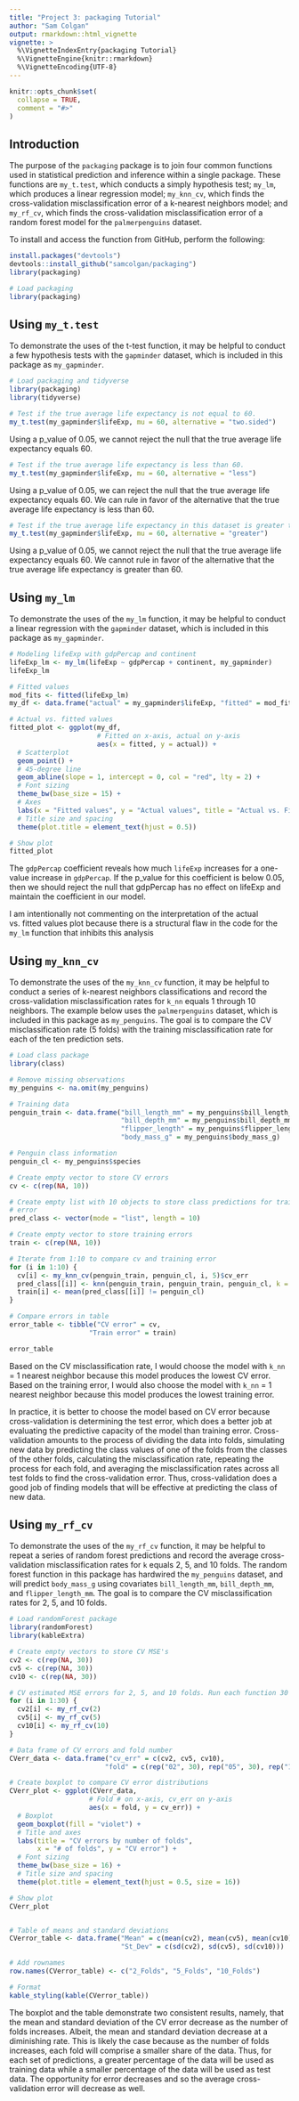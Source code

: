 ```yaml
---
title: "Project 3: packaging Tutorial"
author: "Sam Colgan"
output: rmarkdown::html_vignette
vignette: >
  %\VignetteIndexEntry{packaging Tutorial}
  %\VignetteEngine{knitr::rmarkdown}
  %\VignetteEncoding{UTF-8}
---
```


```r
knitr::opts_chunk$set(
  collapse = TRUE,
  comment = "#>"
)
```

## Introduction

The purpose of the `packaging` package is to join four common functions
used in statistical prediction and inference within a single package. These 
functions are `my_t.test`, which conducts a simply hypothesis test; 
`my_lm`, which produces a linear regression model; `my_knn_cv`, which
finds the cross-validation misclassification error of a k-nearest neighbors 
model; and `my_rf_cv`, which finds the cross-validation misclassification
error of a random forest model for the `palmerpenguins` dataset.

To install and access the function from GitHub, perform the following:

```r
install.packages("devtools")
devtools::install_github("samcolgan/packaging")
library(packaging)
```

```r
# Load packaging
library(packaging)
```
## Using `my_t.test`

To demonstrate the uses of the t-test function, it may be helpful to conduct a 
few hypothesis tests with the `gapminder` dataset, which is included in
this package as `my_gapminder`.

```r
# Load packaging and tidyverse
library(packaging)
library(tidyverse)

# Test if the true average life expectancy is not equal to 60.
my_t.test(my_gapminder$lifeExp, mu = 60, alternative = "two.sided")

```

Using a p_value of 0.05, we cannot reject the null that the true average life expectancy equals 60. 

```r
# Test if the true average life expectancy is less than 60.
my_t.test(my_gapminder$lifeExp, mu = 60, alternative = "less")
```

Using a p_value of 0.05, we can reject the null that the true average life 
expectancy equals 60. We can rule in favor of the alternative that the true average life expectancy is less than 60.

```r
# Test if the true average life expectancy in this dataset is greater than 60.
my_t.test(my_gapminder$lifeExp, mu = 60, alternative = "greater")
```

Using a p_value of 0.05, we cannot reject the null that the true average life 
expectancy equals 60. We cannot rule in favor of the alternative that the true average life expectancy is greater than 60.

## Using `my_lm`

To demonstrate the uses of the `my_lm` function, it may be helpful to conduct a
linear regression with the `gapminder` dataset, which is included in this package as `my_gapminder`.

```r
# Modeling lifeExp with gdpPercap and continent
lifeExp_lm <- my_lm(lifeExp ~ gdpPercap + continent, my_gapminder)
lifeExp_lm

# Fitted values
mod_fits <- fitted(lifeExp_lm)
my_df <- data.frame("actual" = my_gapminder$lifeExp, "fitted" = mod_fits)

# Actual vs. fitted values
fitted_plot <- ggplot(my_df, 
                      # Fitted on x-axis, actual on y-axis
                      aes(x = fitted, y = actual)) +
  # Scatterplot
  geom_point() +
  # 45-degree line
  geom_abline(slope = 1, intercept = 0, col = "red", lty = 2) + 
  # Font sizing
  theme_bw(base_size = 15) +
  # Axes
  labs(x = "Fitted values", y = "Actual values", title = "Actual vs. Fitted") +
  # Title size and spacing
  theme(plot.title = element_text(hjust = 0.5))

# Show plot
fitted_plot
```

The `gdpPercap` coefficient reveals how much `lifeExp` increases for a one-value increase in `gdpPercap`. If the p_value for this coefficient is below
0.05, then we should reject the null that gdpPercap has no effect on lifeExp and maintain the coefficient in our model.

I am intentionally not commenting on the interpretation of the actual vs. fitted values plot because there is a structural flaw in the code for the `my_lm` function that inhibits this analysis

## Using `my_knn_cv`

To demonstrate the uses of the `my_knn_cv` function, it may be helpful to
conduct a series of k-nearest neighbors classifications and record the
cross-validation misclassification rates for `k_nn` equals 1 through 10
neighbors. The example below uses the `palmerpenguins` dataset, which is
included in this package as `my_penguins`. The goal is to compare the CV
misclassification rate (5 folds) with the training misclassification rate for
each of the ten prediction sets.

```r
# Load class package
library(class)

# Remove missing observations
my_penguins <- na.omit(my_penguins)

# Training data
penguin_train <- data.frame("bill_length_mm" = my_penguins$bill_length_mm,
                            "bill_depth_mm" = my_penguins$bill_depth_mm,
                            "flipper_length" = my_penguins$flipper_length_mm,
                            "body_mass_g" = my_penguins$body_mass_g)

# Penguin class information                   
penguin_cl <- my_penguins$species

# Create empty vector to store CV errors
cv <- c(rep(NA, 10))

# Create empty list with 10 objects to store class predictions for training 
# error
pred_class <- vector(mode = "list", length = 10)

# Create empty vector to store training errors
train <- c(rep(NA, 10))

# Iterate from 1:10 to compare cv and training error
for (i in 1:10) {
  cv[i] <- my_knn_cv(penguin_train, penguin_cl, i, 5)$cv_err
  pred_class[[i]] <- knn(penguin_train, penguin_train, penguin_cl, k = i)
  train[i] <- mean(pred_class[[i]] != penguin_cl)
}

# Compare errors in table
error_table <- tibble("CV error" = cv,
                    "Train error" = train)

error_table
```

Based on the CV misclassification rate, I would choose the model with 
`k_nn` = 1 nearest neighbor because this model produces the lowest CV 
error. Based on the training error, I would also choose the model with 
`k_nn` = 1 nearest neighbor because this model produces the lowest 
training error. 

In practice, it is better to choose the model based on CV error because 
cross-validation is determining the test error, which does a better job at 
evaluating the predictive capacity of the model than training error. 
Cross-validation amounts to the process of dividing the data into folds, 
simulating new data by predicting the class values of one of the folds from the
classes of the other folds, calculating the misclassification rate, repeating 
the process for each fold, and averaging the misclassification rates across all
test folds to find the cross-validation error. Thus, cross-validation does a 
good job of finding models that will be effective at predicting the class of
new data.

## Using `my_rf_cv`

To demonstrate the uses of the `my_rf_cv` function, it may be helpful to
repeat a series of random forest predictions and record the average
cross-validation misclassification rates for `k` equals 2, 5, and 10
folds. The random forest function in this package has hardwired the
`my_penguins` dataset, and will predict `body_mass_g` using
covariates `bill_length_mm`, `bill_depth_mm`, and
`flipper_length_mm`. The goal is to compare the CV misclassification rates
for 2, 5, and 10 folds. 

```r
# Load randomForest package
library(randomForest)
library(kableExtra)

# Create empty vectors to store CV MSE's
cv2 <- c(rep(NA, 30))
cv5 <- c(rep(NA, 30))
cv10 <- c(rep(NA, 30))

# CV estimated MSE errors for 2, 5, and 10 folds. Run each function 30 times.
for (i in 1:30) {
  cv2[i] <- my_rf_cv(2)
  cv5[i] <- my_rf_cv(5)
  cv10[i] <- my_rf_cv(10)
}

# Data frame of CV errors and fold number
CVerr_data <- data.frame("cv_err" = c(cv2, cv5, cv10),
                        "fold" = c(rep("02", 30), rep("05", 30), rep("10", 30)))

# Create boxplot to compare CV error distributions
CVerr_plot <- ggplot(CVerr_data,
                    # Fold # on x-axis, cv_err on y-axis
                    aes(x = fold, y = cv_err)) +
  # Boxplot
  geom_boxplot(fill = "violet") +
  # Title and axes
  labs(title = "CV errors by number of folds",
       x = "# of folds", y = "CV error") +
  # Font sizing
  theme_bw(base_size = 16) +
  # Title size and spacing
  theme(plot.title = element_text(hjust = 0.5, size = 16)) 

# Show plot
CVerr_plot


# Table of means and standard deviations
CVerror_table <- data.frame("Mean" = c(mean(cv2), mean(cv5), mean(cv10)),
                            "St_Dev" = c(sd(cv2), sd(cv5), sd(cv10)))

# Add rownames
row.names(CVerror_table) <- c("2_Folds", "5_Folds", "10_Folds") 

# Format
kable_styling(kable(CVerror_table))
```

The boxplot and the table demonstrate two consistent results, namely, that the
mean and standard deviation of the CV error decrease as the number of folds
increases. Albeit, the mean and standard deviation decrease at a diminishing
rate. This is likely the case because as the number of folds increases, each
fold will comprise a smaller share of the data. Thus, for each set of
predictions, a greater percentage of the data will be used as training data
while a smaller percentage of the data will be used as test data. The
opportunity for error decreases and so the average cross-validation error will
decrease as well. 
